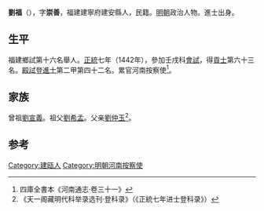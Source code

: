 {{Otheruses|other=名为刘福的其他人物|刘福}}

'''劉福'''（{{bd|1417年||？}}），字'''崇善'''，福建建寧府建安縣人，民籍。[[明朝|明朝]]政治人物。進士出身。

==生平==
福建鄉試第十六名舉人。[[正统_(年号)|正統]]七年（1442年），參加壬戌科[[會試|會試]]，得[[貢士|貢士]]第六十三名。[[殿試|殿試]]登[[進士|進士]]第二甲第四十二名。累官河南按察使<ref>四庫全書本《河南通志·卷三十一》</ref>。

==家族==
曾祖[[劉宣義|劉宣義]]。祖父[[劉希孟|劉希孟]]。父亲[[劉仲玉|劉仲玉]]<ref>《天一阁藏明代科举录选刊·登科录》（《正統七年进士登科录》）</ref>。

==参考==
{{reflist}}

{{正統七年壬戌科殿試金榜}}

{{Authority control}}

{{DEFAULTSORT:Liu劉}}
[[Category:建瓯人|Category:建瓯人]]
[[Category:明朝河南按察使|Category:明朝河南按察使]]